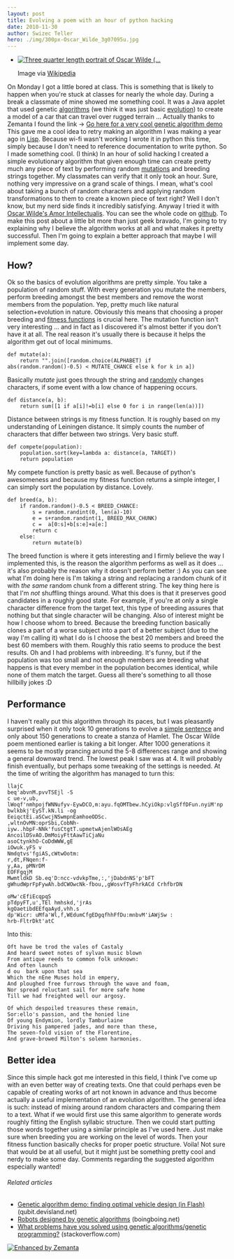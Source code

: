 ```yaml
---
layout: post
title: Evolving a poem with an hour of python hacking
date: 2010-11-30
author: Swizec Teller
hero: ./img/300px-Oscar_Wilde_3g07095u.jpg
---
```


-   [![Three quarter length portrait of Oscar Wilde (...](./img/300px-Oscar_Wilde_3g07095u.jpg "Three quarter length portrait of Oscar Wilde (...")](http://commons.wikipedia.org/wiki/File:Oscar_Wilde_3g07095u.jpg)

    Image via [Wikipedia](http://commons.wikipedia.org/wiki/File:Oscar_Wilde_3g07095u.jpg)

On Monday I got a little bored at class. This is something that is likely to happen when you're stuck at classes for nearly the whole day. During a break a classmate of mine showed me something cool. It was a Java applet that used genetic [algorithms](http://en.wikipedia.org/wiki/Algorithm "Algorithm") (we think it was just basic [evolution](http://en.wikipedia.org/wiki/Evolution "Evolution")) to create a model of a car that can travel over rugged terrain ... Actually thanks to Zemanta I found the link -> [Go here for a very cool genetic algorithm demo](http://www.qubit.devisland.net/ga/) This gave me a cool idea to retry making an algorithm I was making a year ago in [Lisp](http://en.wikipedia.org/wiki/Lisp_%28programming_language%29 "Lisp (programming language)"). Because wi-fi wasn't working I wrote it in python this time, simply because I don't need to reference documentation to write python. So I made something cool. (I think) In an hour of solid hacking I created a simple evolutionary algorithm that given enough time can create pretty much any piece of text by performing random [mutations](http://en.wikipedia.org/wiki/Mutation "Mutation") and breeding strings together. My classmates can verify that it only took an hour. Sure, nothing very impressive on a grand scale of things. I mean, what's cool about taking a bunch of random characters and applying random transformations to them to create a known piece of text right? Well I don't know, but my nerd side finds it incredibly satisfying. Anyway I tried it with [Oscar Wilde's Amor Intellectualis](http://en.wikisource.org/wiki/Amor_Intellectualis). You can see the whole code on [github](https://github.com/Swizec/random-coding/blob/master/evolve-text.py). To make this post about a little bit more than just geek bravado, I'm going to try explaining why I believe the algorithm works at all and what makes it pretty successful. Then I'm going to explain a better approach that maybe I will implement some day.

## How?

Ok so the basics of evolution algorithms are pretty simple. You take a population of random stuff. With every generation you mutate the members, perform breeding amongst the best members and remove the worst members from the population. Yep, pretty much like natural selection+evolution in nature. Obviously this means that choosing a proper breeding and [fitness functions](http://en.wikipedia.org/wiki/Fitness_function "Fitness function") is crucial here. The mutation function isn't very interesting ... and in fact as I discovered it's almost better if you don't have it at all. The real reason it's usually there is because it helps the algorithm get out of local minimums.

    def mutate(a):
        return "".join([random.choice(ALPHABET) if abs(random.random()-0.5) < MUTATE_CHANCE else k for k in a])

Basically _mutate_ just goes through the string and [randomly](http://en.wikipedia.org/wiki/Randomness "Randomness") changes characters, if some event with a low chance of happening occurs.

    def distance(a, b):
        return sum([1 if a[i]!=b[i] else 0 for i in range(len(a))])

Distance between strings is my fitness function. It is roughly based on my understanding of Leiningen distance. It simply counts the number of characters that differ between two strings. Very basic stuff.

    def compete(population):
        population.sort(key=lambda a: distance(a, TARGET))
        return population

My compete function is pretty basic as well. Because of python's awesomeness and because my fitness function returns a simple integer, I can simply sort the population by distance. Lovely.

    def breed(a, b):
        if random.random()-0.5 < BREED_CHANCE:
            s = random.randint(0, len(a)-10)
            e = s+random.randint(1, BREED_MAX_CHUNK)
            c =  a[0:s]+b[s:e]+a[e:]
            return c
        else:
            return mutate(b)

The breed function is where it gets interesting and I firmly believe the way I implemented this, is the reason the algorithm performs as well as it does ... it's also probably the reason why it doesn't perform better :) As you can see what I'm doing here is I'm taking a string and replacing a random chunk of it with _the same_ random chunk from a different string. The key thing here is that I'm _not_ shuffling things around. What this does is that it preserves good candidates in a roughly good state. For example, if you're at only a single character difference from the target text, this type of breeding assures that nothing but that single character will be changing. Also of interest might be how I choose whom to breed. Because the breeding function basically clones a part of a worse subject into a part of a better subject (due to the way I'm calling it) what I do is I choose the best 20 members and breed the best 60 members with them. Roughly this ratio seems to produce the best results. Oh and I had problems with inbreeding. It's funny, but if the population was too small and not enough members are breeding what happens is that every member in the population becomes identical, while none of them match the target. Guess all there's something to all those hillbilly jokes :D

## Performance

I haven't really put this algorithm through its paces, but I was pleasantly surprised when it only took 10 generations to evolve a [simple sentence](http://en.wikipedia.org/wiki/Simple_sentence "Simple sentence") and only about 150 generations to create a stanza of Hamlet. The Oscar Wilde poem mentioned earlier is taking a bit longer. After 1000 generations it seems to be mostly prancing around the 5-8 differences range and showing a general downward trend. The lowest peak I saw was at 4. It will probably finish eventually, but perhaps some tweaking of the settings is needed. At the time of writing the algorithm has managed to turn this:

    llajC
    beq'abvnM.pvvTSEjl -S
    c ue-v,ub,
    lWoqf'nmhpojfWNNufyv-EywDCO,m:ayu.fqOMTbew.hCyiOkp:vlgSffDFun.nyiM'np bwlkbkj'EyST.kN.li -og
    EeiqctEi.aSCwcjNSwmpnEamhoeODSc.
    ,wltnOvMN:oprSbi,CobNh-
    iyw..hbpF-NNk'fusCtgtT.upmetwAjenlWOsAEg
    AncoilDSvAO.DmMoiyFttAawTiCjaNu
    asoCtynkhO-CoDdWWW,gE
    iOwuk.yFS v
    Nmdqtvs'fgiAS,cWtwOotm:
    r,dt,FNqen:f-
    y,Aa, pMNrDM
    EOFFgqjM
    MwmtldkD Sb.eq'D:ncc-vdvkpTme,:,'jDabdnNS'p'bFT
    gWhudWprFpFywAh.bdCWOwcNk-fbou,,gWosvfTyFhrkACd CrhfbrDN

    oMw'cEfiEcqpqS
    pTdpyFT,u',TEl hmhskd,'jrAs
    kgOaetibdEEfqaAyd,vhh.s
    dp'Wicr: uMfa'Wl,f,WEdumCfgEDgqfhhFfDu:mnbvM'iAWjSw :
    hrb-FltrDkt'atC

Into this:

    Oft have be trod the vales of Castaly
    And heard sweet notes of sylvan music blown
    From antique reeds to common folk unknown:
    And often launch
    d ou  bark upon that sea
    Which the nEne Muses hold in empery,
    And ploughed free furrows through the wave and foam,
    Nor spread reluctant sail for more safe home
    Till we had freighted well our argosy.

    Of which despoiled treasures these remain,
    Sor:ello's passion, and the honied line
    Of young Endymion, lordly Tamburlaine
    Driving his pampered jades, and more than these,
    The seven-fold vision of the Florentine,
    And grave-browed Milton's solemn harmonies.

## Better idea

Since this simple hack got me interested in this field, I think I've come up with an even better way of creating texts. One that could perhaps even be capable of creating works of art not known in advance and thus become actually a useful implementation of an evolution algorithm. The general idea is such: instead of mixing around random characters and comparing them to a text. What if we would first use this same algorithm to generate words roughly fitting the English syllabic structure. Then we could start putting those words together using a similar principle as I've used here. Just make sure when breeding you are working on the level of words. Then your fitness function basically checks for proper poetic structure. Voila! Not sure that would be at all useful, but it might just be something pretty cool and nerdy to make some day. Comments regarding the suggested algorithm especially wanted!

###### Related articles

-   [Genetic algorithm demo: finding optimal vehicle design (in Flash)](http://www.qubit.devisland.net/ga/) (qubit.devisland.net)
-   [Robots designed by genetic algorithms](http://www.boingboing.net/2010/11/30/robots-designed-by-g.html) (boingboing.net)
-   [What problems have you solved using genetic algorithms/genetic programming?](http://stackoverflow.com/questions/1538235/) (stackoverflow.com)

[![Enhanced by Zemanta](http://img.zemanta.com/zemified_e.png?x-id=105348b0-9f25-43ec-b351-f11f53a0dc1b)](http://www.zemanta.com/ "Enhanced by Zemanta")
